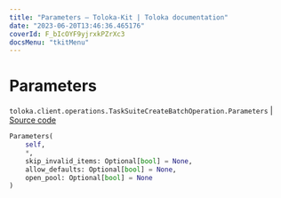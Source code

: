 ```yaml
---
title: "Parameters — Toloka-Kit | Toloka documentation"
date: "2023-06-20T13:46:36.465176"
coverId: F_bIcOYF9yjrxkPZrXc3
docsMenu: "tkitMenu"
---
```


# Parameters

`toloka.client.operations.TaskSuiteCreateBatchOperation.Parameters` | [Source code](https://github.com/Toloka/toloka-kit/blob/v1.2.0/src/client/operations.py#L315)

```python
Parameters(
    self,
    *,
    skip_invalid_items: Optional[bool] = None,
    allow_defaults: Optional[bool] = None,
    open_pool: Optional[bool] = None
)
```